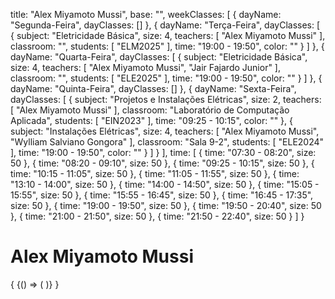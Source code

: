   title: "Alex Miyamoto Mussi",
  base: "",
  weekClasses: [
    {
      dayName: "Segunda-Feira",
      dayClasses: []
    },
    {
      dayName: "Terça-Feira",
      dayClasses: [
        {
          subject: "Eletricidade Básica",
          size: 4,
          teachers: [
            "Alex Miyamoto Mussi"
          ],
          classroom: "",
          students: [
            "ELM2025"
          ],
          time: "19:00 - 19:50",
          color: ""
        }
      ]
    },
    {
      dayName: "Quarta-Feira",
      dayClasses: [
        {
          subject: "Eletricidade Básica",
          size: 4,
          teachers: [
            "Alex Miyamoto Mussi",
            "Jair Fajardo Junior"
          ],
          classroom: "",
          students: [
            "ELE2025"
          ],
          time: "19:00 - 19:50",
          color: ""
        }
      ]
    },
    {
      dayName: "Quinta-Feira",
      dayClasses: []
    },
    {
      dayName: "Sexta-Feira",
      dayClasses: [
        {
          subject: "Projetos e Instalações Elétricas",
          size: 2,
          teachers: [
            "Alex Miyamoto Mussi"
          ],
          classroom: "Laboratório de Computação Aplicada",
          students: [
            "EIN2023"
          ],
          time: "09:25 - 10:15",
          color: ""
        },
        {
          subject: "Instalações Elétricas",
          size: 4,
          teachers: [
            "Alex Miyamoto Mussi",
            "Wylliam Salviano Gongora"
          ],
          classroom: "Sala 9-2",
          students: [
            "ELE2024"
          ],
          time: "19:00 - 19:50",
          color: ""
        }
      ]
    }
  ],
  time: [
    {
      time: "07:30 - 08:20",
      size: 50
    },
    {
      time: "08:20 - 09:10",
      size: 50
    },
    {
      time: "09:25 - 10:15",
      size: 50
    },
    {
      time: "10:15 - 11:05",
      size: 50
    },
    {
      time: "11:05 - 11:55",
      size: 50
    },
    {
      time: "13:10 - 14:00",
      size: 50
    },
    {
      time: "14:00 - 14:50",
      size: 50
    },
    {
      time: "15:05 - 15:55",
      size: 50
    },
    {
      time: "15:55 - 16:45",
      size: 50
    },
    {
      time: "16:45 - 17:35",
      size: 50
    },
    {
      time: "19:00 - 19:50",
      size: 50
    },
    {
      time: "19:50 - 20:40",
      size: 50
    },
    {
      time: "21:00 - 21:50",
      size: 50
    },
    {
      time: "21:50 - 22:40",
      size: 50
    }
  ]
}

# Alex Miyamoto Mussi

<div>
  {
    <BrowserOnly>
      {() => (
        <Grid
          title={data.title}
          weekClasses={data.weekClasses}
          time={data.time}
        />
      )}
    </BrowserOnly>
  }
</div>
